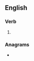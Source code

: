 {{also|reënters|re-enters}}
==English==

===Verb===
{{head|en|verb form}}

# {{en-third-person singular of|reenter}}

===Anagrams===
* {{anagrams|en|a=eeenrrst|enterers|re-entres|reentres|resenter|terreens|terrenes}}